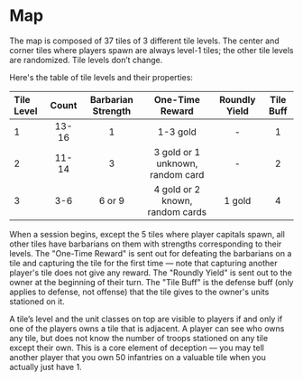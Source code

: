 # Map

The map is composed of 37 tiles of 3 different tile levels. The center and corner tiles where players spawn are always level-1 tiles; the other tile levels are randomized. Tile levels don’t change.

Here's the table of tile levels and their properties:

| Tile Level | Count | Barbarian Strength |         One-Time Reward          | Roundly Yield | Tile Buff |
| :--------- | :---: | :----------------: | :------------------------------: | :-----------: | :-------: |
| 1          | 13-16 |         1          |             1-3 gold             |       -       |     1     |
| 2          | 11-14 |         3          | 3 gold or 1 unknown, random card |       -       |     2     |
| 3          |  3-6  |       6 or 9       | 4 gold or 2 known, random cards  |    1 gold     |     4     |

When a session begins, except the 5 tiles where player capitals spawn, all other tiles have barbarians on them with strengths corresponding to their levels. The "One-Time Reward" is sent out for defeating the barbarians on a tile and capturing the tile for the first time — note that capturing another player's tile does not give any reward. The "Roundly Yield" is sent out to the owner at the beginning of their turn. The "Tile Buff" is the defense buff (only applies to defense, not offense) that the tile gives to the owner's units stationed on it.

A tile’s level and the unit classes on top are visible to players if and only if one of the players owns a tile that is adjacent. A player can see who owns any tile, but does not know the number of troops stationed on any tile except their own. This is a core element of deception — you may tell another player that you own 50 infantries on a valuable tile when you actually just have 1.
